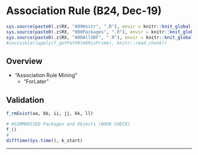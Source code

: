 # Association Rule (B24, Dec-19) {#b24 .unlisted .unnumbered}

```r
sys.source(paste0(.z$RX, "A99Knitr", ".R"), envir = knitr::knit_global())
sys.source(paste0(.z$RX, "000Packages", ".R"), envir = knitr::knit_global())
sys.source(paste0(.z$RX, "A00AllUDF", ".R"), envir = knitr::knit_global())
#invisible(lapply(f_getPathR(A09isPrime), knitr::read_chunk))
```

## Overview

- "Association Rule Mining"
  - "ForLater"


## Validation {.unlisted .unnumbered .tabset .tabset-fade}

```r
f_rmExist(aa, bb, ii, jj, kk, ll)
```

```r
# #SUMMARISED Packages and Objects (BOOK CHECK)
f_()
#
difftime(Sys.time(), k_start)
```

****

